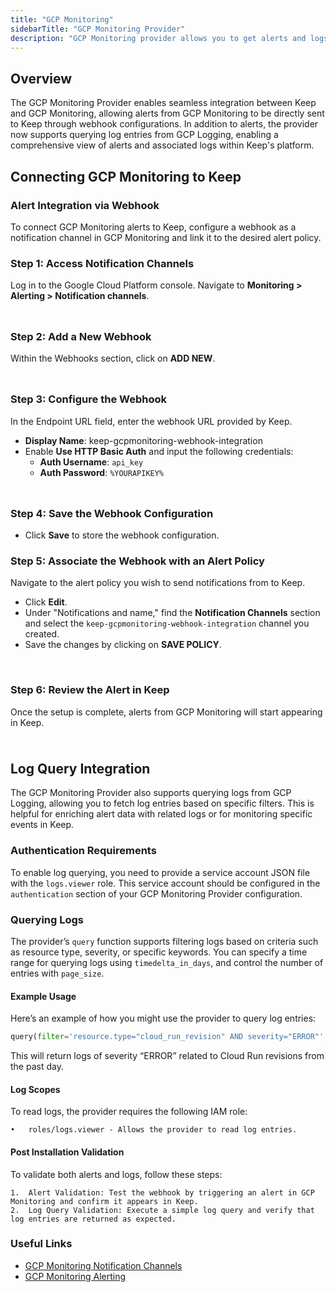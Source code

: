 ```yaml
---
title: "GCP Monitoring"
sidebarTitle: "GCP Monitoring Provider"
description: "GCP Monitoring provider allows you to get alerts and logs from GCP Monitoring via webhooks and log queries."
---
```


## Overview

The GCP Monitoring Provider enables seamless integration between Keep and GCP Monitoring, allowing alerts from GCP Monitoring to be directly sent to Keep through webhook configurations. In addition to alerts, the provider now supports querying log entries from GCP Logging, enabling a comprehensive view of alerts and associated logs within Keep's platform.

## Connecting GCP Monitoring to Keep

### Alert Integration via Webhook

To connect GCP Monitoring alerts to Keep, configure a webhook as a notification channel in GCP Monitoring and link it to the desired alert policy.

### Step 1: Access Notification Channels

Log in to the Google Cloud Platform console.
Navigate to **Monitoring > Alerting > Notification channels**.

<Frame width="100" height="200">
  <img height="10" src="/images/gcpmonitoring_1.png" />
</Frame>

### Step 2: Add a New Webhook

Within the Webhooks section, click on **ADD NEW**.

<Frame width="100" height="200">
  <img height="10" src="/images/gcpmonitoring_2.png" />
</Frame>

### Step 3: Configure the Webhook

In the Endpoint URL field, enter the webhook URL provided by Keep.

- **Display Name**: keep-gcpmonitoring-webhook-integration
- Enable **Use HTTP Basic Auth** and input the following credentials:
  - **Auth Username**: `api_key`
  - **Auth Password**: `%YOURAPIKEY%`

<Frame width="100" height="200">
  <img height="10" src="/images/gcpmonitoring_3.png" />
</Frame>

### Step 4: Save the Webhook Configuration

- Click **Save** to store the webhook configuration.

### Step 5: Associate the Webhook with an Alert Policy

Navigate to the alert policy you wish to send notifications from to Keep.

- Click **Edit**.
- Under "Notifications and name," find the **Notification Channels** section and select the `keep-gcpmonitoring-webhook-integration` channel you created.
- Save the changes by clicking on **SAVE POLICY**.

<Frame width="100" height="200">
  <img height="10" src="/images/gcpmonitoring_4.png" />
</Frame>

<Frame width="100" height="200">
  <img height="10" src="/images/gcpmonitoring_5.png" />
</Frame>

### Step 6: Review the Alert in Keep

Once the setup is complete, alerts from GCP Monitoring will start appearing in Keep.

<Frame width="100" height="200">
  <img height="10" src="/images/gcpmonitoring_6.png" />
</Frame>

## Log Query Integration

The GCP Monitoring Provider also supports querying logs from GCP Logging, allowing you to fetch log entries based on specific filters. This is helpful for enriching alert data with related logs or for monitoring specific events in Keep.

### Authentication Requirements

To enable log querying, you need to provide a service account JSON file with the `logs.viewer` role. This service account should be configured in the `authentication` section of your GCP Monitoring Provider configuration.

### Querying Logs

The provider’s `query` function supports filtering logs based on criteria such as resource type, severity, or specific keywords. You can specify a time range for querying logs using `timedelta_in_days`, and control the number of entries with `page_size`.

#### Example Usage

Here’s an example of how you might use the provider to query log entries:

```python
query(filter='resource.type="cloud_run_revision" AND severity="ERROR"', timedelta_in_days=1)
```

This will return logs of severity “ERROR” related to Cloud Run revisions from the past day.

#### Log Scopes

To read logs, the provider requires the following IAM role:

    •	roles/logs.viewer - Allows the provider to read log entries.

#### Post Installation Validation

To validate both alerts and logs, follow these steps:

    1.	Alert Validation: Test the webhook by triggering an alert in GCP Monitoring and confirm it appears in Keep.
    2.	Log Query Validation: Execute a simple log query and verify that log entries are returned as expected.

### Useful Links

- [GCP Monitoring Notification Channels](https://cloud.google.com/monitoring/support/notification-options)
- [GCP Monitoring Alerting](https://cloud.google.com/monitoring/alerts)
